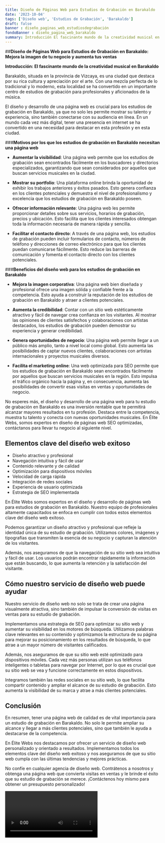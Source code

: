```yaml
---
title: Diseño de Páginas Web para Estudios de Grabación en Barakaldo
date: '2023-10-04'
tags: ['Diseño web', 'Estudios de Grabación', 'Barakaldo']
draft: false
banner : diseño_paginas_web_estudiosdegrabación
fondoBanner : diseño_pagina_web_barakaldo
summary: Introducción El fascinante mundo de la creatividad musical en Barakaldo
---
```


##**Diseño de Páginas Web para Estudios de Grabación en Barakaldo: Mejora la imagen de tu negocio y aumenta tus ventas**

**Introducción: El fascinante mundo de la creatividad musical en Barakaldo**

Barakaldo, situada en la provincia de Vizcaya, es una ciudad que destaca por su rica cultura y apreciación por el arte. Con una mezcla perfecta de lo tradicional y lo moderno, esta localidad se ha convertido en un importante centro de estudios de grabación para profesionales y aficionados de la música.

El diseño y desarrollo de una página web es crucial para los estudios de grabación en Barakaldo, ya que no solo les permite mostrar su talento y experiencia, sino también conectarse con su audiencia en línea. En un mundo cada vez más digital, tener una presencia en internet se ha convertido en una necesidad para destacar en esta profesión y en esta ciudad.

###**Motivos por los que los estudios de grabación en Barakaldo necesitan una página web**

- **Aumentar la visibilidad**: Una página web permite que los estudios de grabación sean encontrados fácilmente en los buscadores y directorios especializados, garantizando que sean considerados por aquellos que buscan servicios musicales en la ciudad.

- **Mostrar su portfolio**: Una plataforma online brinda la oportunidad de exhibir los trabajos anteriores y éxitos pasados. Esto genera confianza en los clientes potenciales y demuestra el nivel de profesionalismo y excelencia que los estudios de grabación en Barakaldo poseen.

- **Ofrecer información relevante**: Una página web les permite proporcionar detalles sobre sus servicios, horarios de grabación, precios y ubicación. Esto facilita que los clientes interesados ​​obtengan toda la información necesaria de manera rápida y sencilla.

- **Facilitar el contacto directo**: A través de una página web, los estudios de grabación pueden incluir formularios de contacto, números de teléfono y direcciones de correo electrónico para que los clientes puedan comunicarse fácilmente. Esto reduce las barreras de comunicación y fomenta el contacto directo con los clientes potenciales.

###**Beneficios del diseño web para los estudios de grabación en Barakaldo**

- **Mejora la imagen corporativa**: Una página web bien diseñada y profesional ofrece una imagen sólida y confiable frente a la competencia. Esto ayuda a construir la reputación de los estudios de grabación en Barakaldo y atraer a clientes potenciales.

- **Aumenta la credibilidad**: Contar con un sitio web estéticamente atractivo y fácil de navegar crea confianza en los visitantes. Al mostrar las opiniones de clientes satisfechos y colaboraciones con artistas destacados, los estudios de grabación pueden demostrar su experiencia y generar credibilidad.

- **Genera oportunidades de negocio**: Una página web permite llegar a un público más amplio, tanto a nivel local como global. Esto aumenta las posibilidades de captar nuevos clientes, colaboraciones con artistas internacionales y proyectos musicales diversos.

- **Facilita el marketing online**: Una web optimizada para SEO permite que los estudios de grabación en Barakaldo sean encontrados fácilmente por aquellos que buscan servicios musicales en la región. Esto impulsa el tráfico orgánico hacia la página y, en consecuencia, aumenta las posibilidades de convertir esas visitas en ventas y oportunidades de negocio.

No esperes más, el diseño y desarrollo de una página web para tu estudio de grabación en Barakaldo es una inversión rentable que te permitirá alcanzar mayores resultados en tu profesión. Destaca entre la competencia, muestra tu talento y conecta con nuevas oportunidades musicales. En Élite Webs, somos expertos en diseño de páginas web SEO optimizadas, contáctanos para llevar tu negocio al siguiente nivel.

<GifSeo />

<Cta />

## Elementos clave del diseño web exitoso

- Diseño atractivo y profesional
- Navegación intuitiva y fácil de usar
- Contenido relevante y de calidad
- Optimización para dispositivos móviles
- Velocidad de carga rápida
- Integración de redes sociales
- Experiencia de usuario optimizada
- Estrategia de SEO implementada

En Élite Webs somos expertos en el diseño y desarrollo de páginas web para estudios de grabación en Barakaldo. Nuestro equipo de profesionales altamente capacitados se enfoca en cumplir con todos estos elementos clave del diseño web exitoso.

Podemos garantizar un diseño atractivo y profesional que refleje la identidad única de su estudio de grabación. Utilizamos colores, imágenes y tipografías que transmiten la esencia de su negocio y capturan la atención de los visitantes.

Además, nos aseguramos de que la navegación de su sitio web sea intuitiva y fácil de usar. Los usuarios podrán encontrar rápidamente la información que están buscando, lo que aumenta la retención y la satisfacción del visitante.

## Cómo nuestro servicio de diseño web puede ayudar

Nuestro servicio de diseño web no solo se trata de crear una página visualmente atractiva, sino también de impulsar la conversión de visitas en ventas para su estudio de grabación.

Implementamos una estrategia de SEO para optimizar su sitio web y aumentar su visibilidad en los motores de búsqueda. Utilizamos palabras clave relevantes en su contenido y optimizamos la estructura de su página para mejorar su posicionamiento en los resultados de búsqueda, lo que atrae a un mayor número de visitantes calificados.

Además, nos aseguramos de que su sitio web esté optimizado para dispositivos móviles. Cada vez más personas utilizan sus teléfonos inteligentes o tabletas para navegar por Internet, por lo que es crucial que su sitio web se vea y funcione correctamente en estos dispositivos.

Integramos también las redes sociales en su sitio web, lo que facilita compartir contenido y ampliar el alcance de su estudio de grabación. Esto aumenta la visibilidad de su marca y atrae a más clientes potenciales.

## Conclusión

En resumen, tener una página web de calidad es de vital importancia para un estudio de grabación en Barakaldo. No solo le permite ampliar su alcance y llegar a más clientes potenciales, sino que también le ayuda a destacarse de la competencia.

En Élite Webs nos destacamos por ofrecer un servicio de diseño web personalizado y orientado a resultados. Implementamos todos los elementos clave del diseño web exitoso y nos aseguramos de que su sitio web cumpla con las últimas tendencias y mejores prácticas.

No confíe en cualquier agencia de diseño web. Contrátenos a nosotros y obtenga una página web que convierta visitas en ventas y le brinde el éxito que su estudio de grabación se merece. ¡Contáctenos hoy mismo para obtener un presupuesto personalizado!

<Video />

<CtaBot job='Estudios de Grabación' city='Barakaldo'/>

<Gmaps query='Barakaldo+españa+maps' />